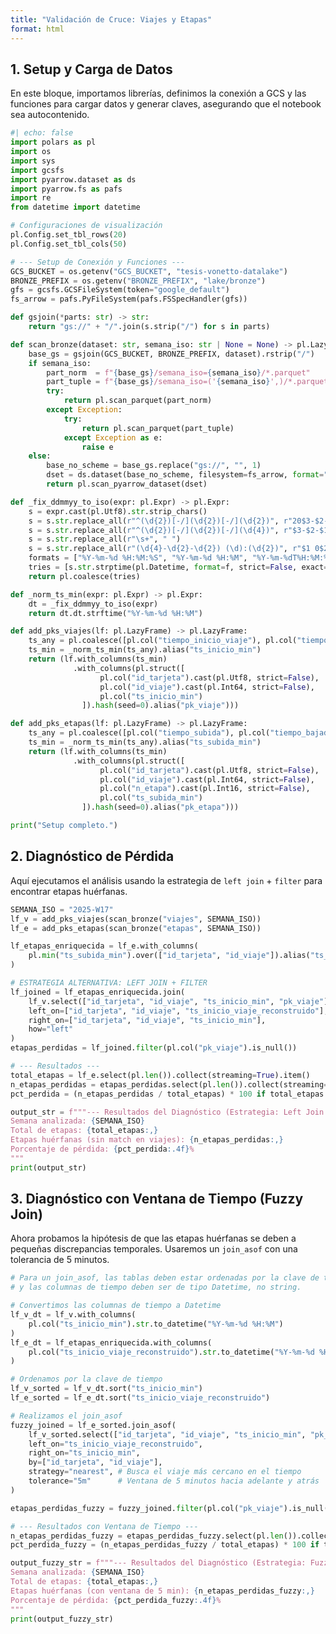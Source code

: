 ```yaml
---
title: "Validación de Cruce: Viajes y Etapas"
format: html
---
```


## 1. Setup y Carga de Datos

En este bloque, importamos librerías, definimos la conexión a GCS y las funciones para cargar datos y generar claves, asegurando que el notebook sea autocontenido.

```python
#| echo: false
import polars as pl
import os
import sys
import gcsfs
import pyarrow.dataset as ds
import pyarrow.fs as pafs
import re
from datetime import datetime

# Configuraciones de visualización
pl.Config.set_tbl_rows(20)
pl.Config.set_tbl_cols(50)

# --- Setup de Conexión y Funciones ---
GCS_BUCKET = os.getenv("GCS_BUCKET", "tesis-vonetto-datalake")
BRONZE_PREFIX = os.getenv("BRONZE_PREFIX", "lake/bronze")
gfs = gcsfs.GCSFileSystem(token="google_default")
fs_arrow = pafs.PyFileSystem(pafs.FSSpecHandler(gfs))

def gsjoin(*parts: str) -> str:
    return "gs://" + "/".join(s.strip("/") for s in parts)

def scan_bronze(dataset: str, semana_iso: str | None = None) -> pl.LazyFrame:
    base_gs = gsjoin(GCS_BUCKET, BRONZE_PREFIX, dataset).rstrip("/")
    if semana_iso:
        part_norm  = f"{base_gs}/semana_iso={semana_iso}/*.parquet"
        part_tuple = f"{base_gs}/semana_iso=('{semana_iso}',)/*.parquet"
        try:
            return pl.scan_parquet(part_norm)
        except Exception:
            try:
                return pl.scan_parquet(part_tuple)
            except Exception as e:
                raise e
    else:
        base_no_scheme = base_gs.replace("gs://", "", 1)
        dset = ds.dataset(base_no_scheme, filesystem=fs_arrow, format="parquet")
        return pl.scan_pyarrow_dataset(dset)

def _fix_ddmmyy_to_iso(expr: pl.Expr) -> pl.Expr:
    s = expr.cast(pl.Utf8).str.strip_chars()
    s = s.str.replace_all(r"^(\d{2})[-/](\d{2})[-/](\d{2})", r"20$3-$2-$1")
    s = s.str.replace_all(r"^(\d{2})[-/](\d{2})[-/](\d{4})", r"$3-$2-$1")
    s = s.str.replace_all(r"\s+", " ")
    s = s.str.replace_all(r"(\d{4}-\d{2}-\d{2}) (\d):(\d{2})", r"$1 0$2:$3")
    formats = ["%Y-%m-%d %H:%M:%S", "%Y-%m-%d %H:%M", "%Y-%m-%dT%H:%M:%S", "%Y-%m-%dT%H:%M", "%Y-%m-%d"]
    tries = [s.str.strptime(pl.Datetime, format=f, strict=False, exact=False) for f in formats]
    return pl.coalesce(tries)

def _norm_ts_min(expr: pl.Expr) -> pl.Expr:
    dt = _fix_ddmmyy_to_iso(expr)
    return dt.dt.strftime("%Y-%m-%d %H:%M")

def add_pks_viajes(lf: pl.LazyFrame) -> pl.LazyFrame:
    ts_any = pl.coalesce([pl.col("tiempo_inicio_viaje"), pl.col("tiempo_subida_1")])
    ts_min = _norm_ts_min(ts_any).alias("ts_inicio_min")
    return (lf.with_columns(ts_min)
              .with_columns(pl.struct([
                    pl.col("id_tarjeta").cast(pl.Utf8, strict=False),
                    pl.col("id_viaje").cast(pl.Int64, strict=False),
                    pl.col("ts_inicio_min")
                ]).hash(seed=0).alias("pk_viaje")))

def add_pks_etapas(lf: pl.LazyFrame) -> pl.LazyFrame:
    ts_any = pl.coalesce([pl.col("tiempo_subida"), pl.col("tiempo_bajada")])
    ts_min = _norm_ts_min(ts_any).alias("ts_subida_min")
    return (lf.with_columns(ts_min)
              .with_columns(pl.struct([
                    pl.col("id_tarjeta").cast(pl.Utf8, strict=False),
                    pl.col("id_viaje").cast(pl.Int64, strict=False),
                    pl.col("n_etapa").cast(pl.Int16, strict=False),
                    pl.col("ts_subida_min")
                ]).hash(seed=0).alias("pk_etapa")))

print("Setup completo.")
```

## 2. Diagnóstico de Pérdida

Aquí ejecutamos el análisis usando la estrategia de `left join` + `filter` para encontrar etapas huérfanas.

```python
SEMANA_ISO = "2025-W17"
lf_v = add_pks_viajes(scan_bronze("viajes", SEMANA_ISO))
lf_e = add_pks_etapas(scan_bronze("etapas", SEMANA_ISO))

lf_etapas_enriquecida = lf_e.with_columns(
    pl.min("ts_subida_min").over(["id_tarjeta", "id_viaje"]).alias("ts_inicio_viaje_reconstruido")
)

# ESTRATEGIA ALTERNATIVA: LEFT JOIN + FILTER
lf_joined = lf_etapas_enriquecida.join(
    lf_v.select(["id_tarjeta", "id_viaje", "ts_inicio_min", "pk_viaje"]),
    left_on=["id_tarjeta", "id_viaje", "ts_inicio_viaje_reconstruido"],
    right_on=["id_tarjeta", "id_viaje", "ts_inicio_min"],
    how="left"
)
etapas_perdidas = lf_joined.filter(pl.col("pk_viaje").is_null())

# --- Resultados ---
total_etapas = lf_e.select(pl.len()).collect(streaming=True).item()
n_etapas_perdidas = etapas_perdidas.select(pl.len()).collect(streaming=True).item()
pct_perdida = (n_etapas_perdidas / total_etapas) * 100 if total_etapas > 0 else 0

output_str = f"""--- Resultados del Diagnóstico (Estrategia: Left Join + Filter) ---
Semana analizada: {SEMANA_ISO}
Total de etapas: {total_etapas:,}
Etapas huérfanas (sin match en viajes): {n_etapas_perdidas:,}
Porcentaje de pérdida: {pct_perdida:.4f}%
"""
print(output_str)

```

## 3. Diagnóstico con Ventana de Tiempo (Fuzzy Join)

Ahora probamos la hipótesis de que las etapas huérfanas se deben a pequeñas discrepancias temporales. Usaremos un `join_asof` con una tolerancia de 5 minutos.

```python
# Para un join_asof, las tablas deben estar ordenadas por la clave de tiempo
# y las columnas de tiempo deben ser de tipo Datetime, no string.

# Convertimos las columnas de tiempo a Datetime
lf_v_dt = lf_v.with_columns(
    pl.col("ts_inicio_min").str.to_datetime("%Y-%m-%d %H:%M")
)
lf_e_dt = lf_etapas_enriquecida.with_columns(
    pl.col("ts_inicio_viaje_reconstruido").str.to_datetime("%Y-%m-%d %H:%M")
)

# Ordenamos por la clave de tiempo
lf_v_sorted = lf_v_dt.sort("ts_inicio_min")
lf_e_sorted = lf_e_dt.sort("ts_inicio_viaje_reconstruido")

# Realizamos el join_asof
fuzzy_joined = lf_e_sorted.join_asof(
    lf_v_sorted.select(["id_tarjeta", "id_viaje", "ts_inicio_min", "pk_viaje"]),
    left_on="ts_inicio_viaje_reconstruido",
    right_on="ts_inicio_min",
    by=["id_tarjeta", "id_viaje"],
    strategy="nearest", # Busca el viaje más cercano en el tiempo
    tolerance="5m"      # Ventana de 5 minutos hacia adelante y atrás
)

etapas_perdidas_fuzzy = fuzzy_joined.filter(pl.col("pk_viaje").is_null())

# --- Resultados con Ventana de Tiempo ---
n_etapas_perdidas_fuzzy = etapas_perdidas_fuzzy.select(pl.len()).collect(streaming=True).item()
pct_perdida_fuzzy = (n_etapas_perdidas_fuzzy / total_etapas) * 100 if total_etapas > 0 else 0

output_fuzzy_str = f"""--- Resultados del Diagnóstico (Estrategia: Fuzzy Join +/- 5 min) ---
Semana analizada: {SEMANA_ISO}
Total de etapas: {total_etapas:,}
Etapas huérfanas (con ventana de 5 min): {n_etapas_perdidas_fuzzy:,}
Porcentaje de pérdida: {pct_perdida_fuzzy:.4f}%
"""
print(output_fuzzy_str)

```
